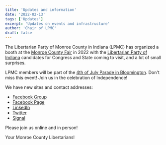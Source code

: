 ```yaml
---
title: 'Updates and information'
date: '2022-02-13'
tags: ['Updates']
excerpt: 'Updates on events and infrastructure'
author: 'Chair of LPMC'
draft: false
---
```


The Libertarian Party of Monroe County in Indiana (LPMC) has organized a booth at the [Monroe County Fair](https://www.monroecountyfairgrounds.in/) in 2022 with the [Libertarian Party of Indiana](https://lpin.org/) candidates for Congress and State coming to visit, and a lot of small surprises.

LPMC members will be part of the [4th of July Parade in Bloomington](https://bloomington.in.gov/parks/events/fourth-of-july-parade). Don't miss this event! Join us in the celebration of Independence!

We have new sites and contact addresses:

- [Facebook Group](https://www.facebook.com/groups/868317740795600/)
- [Facebook Page](https://www.facebook.com/Libertarian-Party-of-Monroe-County-in-Indiana-111788734906640/)
- [LinkedIn](https://www.linkedin.com/company/libertarian-party-of-monroe-county-in-indiana/)
- [Twitter](https://twitter.com/LPMC_Indiana)
- [Signal](https://signal.group/#CjQKICq65YYvulg0wXB_KOZeiVzJA2uowvdFkcAJsbHHUJzUEhDHfBFvnWa5LgeR5zGT4f8S)

Please join us online and in person!

Your Monroe County Libertarians!
